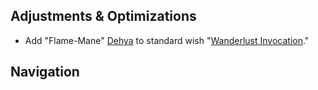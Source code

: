 {{Stub}}
{{Upcoming}}
{{Version
|title    = Version 3.6
|version  = 3.6
|image1   = <!--Splashscreen XXX.png-->
|image2   = <!--Splashscreen XXX.png-->
|date     = 
|prev     = 3.5
|next     = 
|link1    = <!--[https://genshin.hoyoverse.com/en/news/detail/ Patch Notes]-->
|link2    = <!--[https://genshin.hoyoverse.com/en/news/detail/ Update Notice]-->
|link3    = <!--[https://webstatic-sea.hoyoverse.com/ys/event/ Preview Page]-->
|link4    = <!--[https://webstatic-sea.hoyoverse.com/ys/event/ Website]-->
|link5    = <!--[ Developer's Discussion ]-->
|description = 
}}
<!--
==New Content==
''(To be added.)''
-->
==Adjustments & Optimizations==
* Add "Flame-Mane" [[Dehya]] to standard wish "[[Wanderlust Invocation]]."
<!--
==Bug Fixes==

==Known Issues==
# 

==Post-patch Optimization & Fixes==
;XXXX-XX-XX, 00<nowiki>:</nowiki>00 UTC+8
# 

==Preview Music==
{| class="article-table"
! style="text-align: center" |Name!! style="text-align: center" |Player
|-
|Website BGM
|[[File:Version X.X Preview.ogg]]
|}

==Gallery==
<gallery hideaddbutton="true" captionalign="center">
</gallery>

===Mail===
<gallery hideaddbutton="true" captionalign="center">
Version X.X Mail Preview Page.png|Preview Page Promotion
Version X.X Mail Share Reward.png|Share Preview Page Reward
Version X.X Mail Fix Compensation.png|Fix Compensation Reward
Version X.X Mail Maintenance Compensation.png|Maintenance Compensation Reward
Version X.X Mail Satisfactory Survey.png|Version Satisfactory Survey
</gallery>
--><!--
==Other Languages==
{{Other Languages
|en      = 
|zhs     = 
|zhs_rm  = 
|zht     = 
|zht_rm  = 
|zh_tl   = 
|ja      = 
|ja_rm   = 
|ja_tl   = 
|ko      = 
|ko_rm   = 
|ko_tl   = 
|es      = 
|es_tl   = 
|fr      = 
|fr_tl   = 
|ru      = 
|ru_tl   = 
|th      = 
|th_rm   = 
|th_tl   = 
|vi      = 
|vi_tl   = 
|de      = 
|de_tl   = 
|id      = 
|id_tl   = 
|pt      = 
|pt_tl   = 
|tr      = 
|tr_tl   = 
|it      = 
|it_tl   = 
}}
--><!--
==References==
{{Reflist}}
--><!--
==See also==
-->
==Navigation==
{{Version Navbox}}